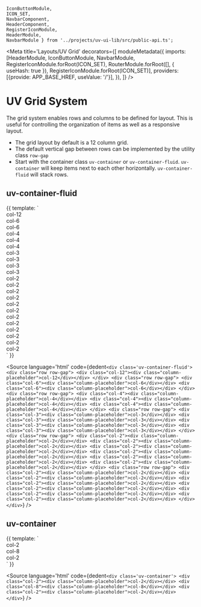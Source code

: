     IconButtonModule, 
    ICON_SET, 
    NavbarComponent, 
    HeaderComponent, 
    RegisterIconModule, 
    HeaderModule, 
    NavbarModule } from '../projects/uv-ui-lib/src/public-api.ts';

<Meta
    title='Layouts/UV Grid'
    decorators={[
        moduleMetadata({
            imports: [HeaderModule, IconButtonModule, NavbarModule, RegisterIconModule.forRoot(ICON_SET), RouterModule.forRoot([], { useHash: true }), RegisterIconModule.forRoot(ICON_SET)],
            providers: [{provide: APP_BASE_HREF, useValue: '/'}],
        }),
    ]}
/>

# UV Grid System

The grid system enables rows and columns to be defined for layout. 
This is useful for controlling the organization of items as well as a responsive layout. 
- The grid layout by default is a 12 column grid. 
- The default vertical gap between rows can be implemented by the utility class `row-gap`
- Start with the container class `uv-container` or `uv-container-fluid`. `uv-container` will keep items next to each other horizontally. `uv-container-fluid` will stack rows.

## uv-container-fluid
<Canvas>
    <Story height="100vh" width="100vw" name="uv-container-fluid">
  {{
    template: 
    `
        <div class='uv-container-fluid'>
            <div class="row row-gap">
                <div class="col-12"><div class="column-placeholder">col-12</div></div>
            </div>
            <div class="row row-gap">
                <div class="col-6"><div class="column-placeholder">col-6</div></div>
                <div class="col-6"><div class="column-placeholder">col-6</div></div>
            </div>
            <div class="row row-gap">
                <div class="col-4"><div class="column-placeholder">col-4</div></div>
                <div class="col-4"><div class="column-placeholder">col-4</div></div>
                <div class="col-4"><div class="column-placeholder">col-4</div></div>
            </div>
            <div class="row row-gap">
                <div class="col-3"><div class="column-placeholder">col-3</div></div>
                <div class="col-3"><div class="column-placeholder">col-3</div></div>
                <div class="col-3"><div class="column-placeholder">col-3</div></div>
                <div class="col-3"><div class="column-placeholder">col-3</div></div>
            </div>
            <div class="row row-gap">
                <div class="col-2"><div class="column-placeholder">col-2</div></div>
                <div class="col-2"><div class="column-placeholder">col-2</div></div>
                <div class="col-2"><div class="column-placeholder">col-2</div></div>
                <div class="col-2"><div class="column-placeholder">col-2</div></div>
                <div class="col-2"><div class="column-placeholder">col-2</div></div>
                <div class="col-2"><div class="column-placeholder">col-2</div></div>
            </div>
            <div class="row row-gap">
                <div class="col-2"><div class="column-placeholder">col-2</div></div>
                <div class="col-2"><div class="column-placeholder">col-2</div></div>
                <div class="col-2"><div class="column-placeholder">col-2</div></div>
                <div class="col-2"><div class="column-placeholder">col-2</div></div>
                <div class="col-2"><div class="column-placeholder">col-2</div></div>
                <div class="col-2"><div class="column-placeholder">col-2</div></div>
            </div>
        </div>
    `
  }}
</Story>
</Canvas>

<Source
  language='html'
  code={dedent`
     <div class='uv-container-fluid'>
            <div class="row row-gap">
                <div class="col-12"><div class="column-placeholder">col-12</div></div>
            </div>
            <div class="row row-gap">
                <div class="col-6"><div class="column-placeholder">col-6</div></div>
                <div class="col-6"><div class="column-placeholder">col-6</div></div>
            </div>
            <div class="row row-gap">
                <div class="col-4"><div class="column-placeholder">col-4</div></div>
                <div class="col-4"><div class="column-placeholder">col-4</div></div>
                <div class="col-4"><div class="column-placeholder">col-4</div></div>
            </div>
            <div class="row row-gap">
                <div class="col-3"><div class="column-placeholder">col-3</div></div>
                <div class="col-3"><div class="column-placeholder">col-3</div></div>
                <div class="col-3"><div class="column-placeholder">col-3</div></div>
                <div class="col-3"><div class="column-placeholder">col-3</div></div>
            </div>
            <div class="row row-gap">
                <div class="col-2"><div class="column-placeholder">col-2</div></div>
                <div class="col-2"><div class="column-placeholder">col-2</div></div>
                <div class="col-2"><div class="column-placeholder">col-2</div></div>
                <div class="col-2"><div class="column-placeholder">col-2</div></div>
                <div class="col-2"><div class="column-placeholder">col-2</div></div>
                <div class="col-2"><div class="column-placeholder">col-2</div></div>
            </div>
            <div class="row row-gap">
                <div class="col-2"><div class="column-placeholder">col-2</div></div>
                <div class="col-2"><div class="column-placeholder">col-2</div></div>
                <div class="col-2"><div class="column-placeholder">col-2</div></div>
                <div class="col-2"><div class="column-placeholder">col-2</div></div>
                <div class="col-2"><div class="column-placeholder">col-2</div></div>
                <div class="col-2"><div class="column-placeholder">col-2</div></div>
            </div>
        </div>
  `}
/>

## uv-container
<Canvas>
    <Story height="100vh" width="100vw" name="uv-container">
  {{
    template: 
    `
        <div class='uv-container'>
           <div class="col-2"><div class="column-placeholder">col-2</div></div>
           <div class="col-8"><div class="column-placeholder">col-8</div></div>
           <div class="col-2"><div class="column-placeholder">col-2</div></div>
        </div>
    `
  }}
</Story>
</Canvas>

<Source
  language='html'
  code={dedent`
     <div class='uv-container'>
           <div class="col-2"><div class="column-placeholder">col-2</div></div>
           <div class="col-8"><div class="column-placeholder">col-8</div></div>
           <div class="col-2"><div class="column-placeholder">col-2</div></div>
        </div>
  `}
/>


